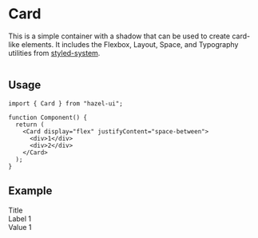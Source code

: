 
<Meta title="Atoms/Card" component={Card} />

# Card

This is a simple container with a shadow that can be used to
create card-like elements. It includes the Flexbox, Layout, Space, and
Typography utilities from [styled-system][1].

![]()

## Usage

```tsx
import { Card } from "hazel-ui";

function Component() {
  return (
    <Card display="flex" justifyContent="space-between">
      <div>1</div>
      <div>2</div>
    </Card>
  );
}
```

## Example

<Canvas>
  <Card width="10rem">
    <Layout textAlign="center">Title</Layout>
    <Layout display="flex" justifyContent="space-between" marginTop="1rem">
      <div>Label 1</div>
      <div>Value 1</div>
    </Layout>
  </Card>
</Canvas>

[1]: https://styled-system.com/api/
